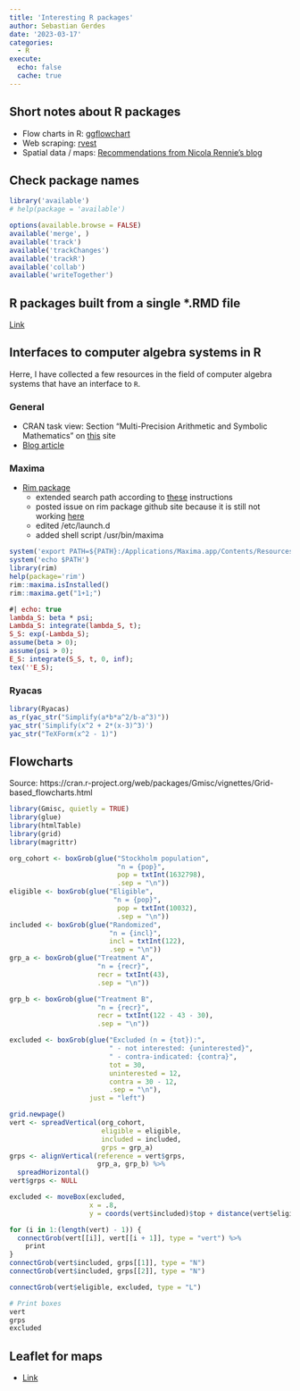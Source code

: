 ```yaml
---
title: 'Interesting R packages'
author: Sebastian Gerdes
date: '2023-03-17'
categories:
  - R
execute: 
  echo: false
  cache: true
---
```


## Short notes about R packages
* Flow charts in R: [ggflowchart](https://nrennie.rbind.io/blog/introducing-ggflowchart/)
* Web scraping: [rvest](https://nrennie.rbind.io/blog/web-scraping-rvest-london-marathon/)
* Spatial data / maps: [Recommendations from Nicola Rennie's blog](https://nrennie.rbind.io/blog/2022-12-17-r-packages-for-visualising-spatial-data/)

## Check package names
```r
library('available')
# help(package = 'available')

options(available.browse = FALSE)
available('merge', )
available('track')
available('trackChanges')
available('trackR')
available('collab')
available('writeTogether')
```


## R packages built from a single *.RMD file
[Link](https://github.com/ThinkR-open/fusen)

## Interfaces to computer algebra systems in R
Herre, I have collected a few resources in the field of computer algebra systems that have an interface to `R`.


### General
* CRAN task view: Section "Multi-Precision Arithmetic and Symbolic Mathematics" on [this](https://cran.r-hub.io/web/views/NumericalMathematics.html) site
* [Blog article](https://blog.ephorie.de/doing-maths-symbolically-r-as-a-computer-algebra-system-cas)

### Maxima
* [Rim package](https://rcst.github.io/rim/)
  * extended search path according to [these](https://techpp.com/2021/09/08/set-path-variable-in-macos-guide/) instructions
  * posted issue on rim package github site because it is still not working [here](https://github.com/rcst/rim/issues/30)
  * edited /etc/launch.d
  * added shell script /usr/bin/maxima

```r
system('export PATH=${PATH}:/Applications/Maxima.app/Contents/Resources/opt/bin')
system('echo $PATH')
library(rim)
help(package='rim')
rim::maxima.isInstalled()
rim::maxima.get("1+1;")
```

```maxima
#| echo: true
lambda_S: beta * psi;
Lambda_S: integrate(lambda_S, t);
S_S: exp(-Lambda_S);
assume(beta > 0);
assume(psi > 0);
E_S: integrate(S_S, t, 0, inf);
tex(''E_S);
```


### Ryacas
```r
library(Ryacas)
as_r(yac_str("Simplify(a*b*a^2/b-a^3)"))
yac_str('Simplify(x^2 + 2*(x-3)^3)')
yac_str("TeXForm(x^2 - 1)")
```


## Flowcharts
Source: https://cran.r-project.org/web/packages/Gmisc/vignettes/Grid-based_flowcharts.html

```r
library(Gmisc, quietly = TRUE)
library(glue)
library(htmlTable)
library(grid)
library(magrittr)

org_cohort <- boxGrob(glue("Stockholm population",
                           "n = {pop}",
                           pop = txtInt(1632798),
                           .sep = "\n"))
eligible <- boxGrob(glue("Eligible",
                          "n = {pop}",
                           pop = txtInt(10032),
                           .sep = "\n"))
included <- boxGrob(glue("Randomized",
                         "n = {incl}",
                         incl = txtInt(122),
                         .sep = "\n"))
grp_a <- boxGrob(glue("Treatment A",
                      "n = {recr}",
                      recr = txtInt(43),
                      .sep = "\n"))

grp_b <- boxGrob(glue("Treatment B",
                      "n = {recr}",
                      recr = txtInt(122 - 43 - 30),
                      .sep = "\n"))

excluded <- boxGrob(glue("Excluded (n = {tot}):",
                         " - not interested: {uninterested}",
                         " - contra-indicated: {contra}",
                         tot = 30,
                         uninterested = 12,
                         contra = 30 - 12,
                         .sep = "\n"),
                    just = "left")

grid.newpage()
vert <- spreadVertical(org_cohort,
                       eligible = eligible,
                       included = included,
                       grps = grp_a)
grps <- alignVertical(reference = vert$grps,
                      grp_a, grp_b) %>%
  spreadHorizontal()
vert$grps <- NULL

excluded <- moveBox(excluded,
                    x = .8,
                    y = coords(vert$included)$top + distance(vert$eligible, vert$included, half = TRUE, center = FALSE))

for (i in 1:(length(vert) - 1)) {
  connectGrob(vert[[i]], vert[[i + 1]], type = "vert") %>%
    print
}
connectGrob(vert$included, grps[[1]], type = "N")
connectGrob(vert$included, grps[[2]], type = "N")

connectGrob(vert$eligible, excluded, type = "L")

# Print boxes
vert
grps
excluded
```

## Leaflet for maps
* [Link](https://cran.r-project.org/package=leaflet)